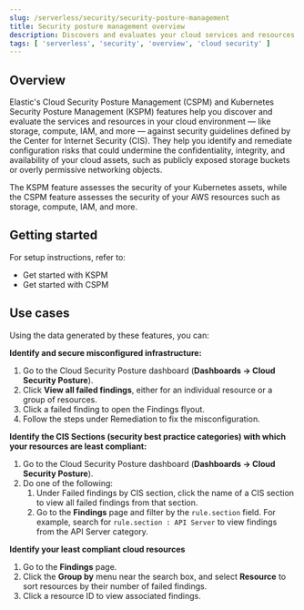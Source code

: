 ```yaml
---
slug: /serverless/security/security-posture-management
title: Security posture management overview
description: Discovers and evaluates your cloud services and resources against security best practices.
tags: [ 'serverless', 'security', 'overview', 'cloud security' ]
---
```


<div id="security-posture-management"></div>

## Overview
Elastic's <DocLink slug="/serverless/security/cspm">Cloud Security Posture Management</DocLink> (CSPM) and <DocLink slug="/serverless/security/kspm">Kubernetes Security Posture Management</DocLink> (KSPM) features help you discover and evaluate the services and resources in your cloud environment — like storage, compute, IAM, and more — against security guidelines defined by the Center for Internet Security (CIS). They help you identify and remediate configuration risks that could undermine the confidentiality, integrity, and availability of your cloud assets, such as publicly exposed storage buckets or overly permissive networking objects.

The KSPM feature assesses the security of your Kubernetes assets, while the CSPM feature assesses the security of your AWS resources such as storage, compute, IAM, and more.

<div id="security-posture-management-get-started"></div>

## Getting started
For setup instructions, refer to:

* <DocLink slug="/serverless/security/get-started-with-kspm">Get started with KSPM</DocLink>
* <DocLink slug="/serverless/security/cspm-get-started">Get started with CSPM</DocLink>

<div id="security-posture-use-cases"></div>

## Use cases

Using the data generated by these features, you can:

**Identify and secure misconfigured infrastructure:**

1. Go to the Cloud Security Posture dashboard (**Dashboards → Cloud Security Posture**).
1. Click **View all failed findings**, either for an individual resource or a group of resources.
1. Click a failed finding to open the Findings flyout.
1. Follow the steps under Remediation to fix the misconfiguration.

**Identify the CIS Sections (security best practice categories) with which your resources are least compliant:**

1. Go to the Cloud Security Posture dashboard (**Dashboards → Cloud Security Posture**).
1. Do one of the following:
    1. Under Failed findings by CIS section, click the name of a CIS section to view all failed findings from that section.
    1. Go to the **Findings** page and filter by the `rule.section` field. For example, search for `rule.section : API Server` to view findings from the API Server category.

**Identify your least compliant cloud resources**

1. Go to the **Findings** page.
1. Click the **Group by** menu near the search box, and select **Resource** to sort resources by their number of failed findings.
1. Click a resource ID to view associated findings.

